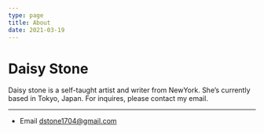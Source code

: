 ```yaml
---
type: page
title: About
date: 2021-03-19
---
```


# Daisy Stone

Daisy stone is a self-taught artist and writer from NewYork. She’s currently based in Tokyo, Japan. For inquires, please contact my email.

---

- Email dstone1704@gmail.com
